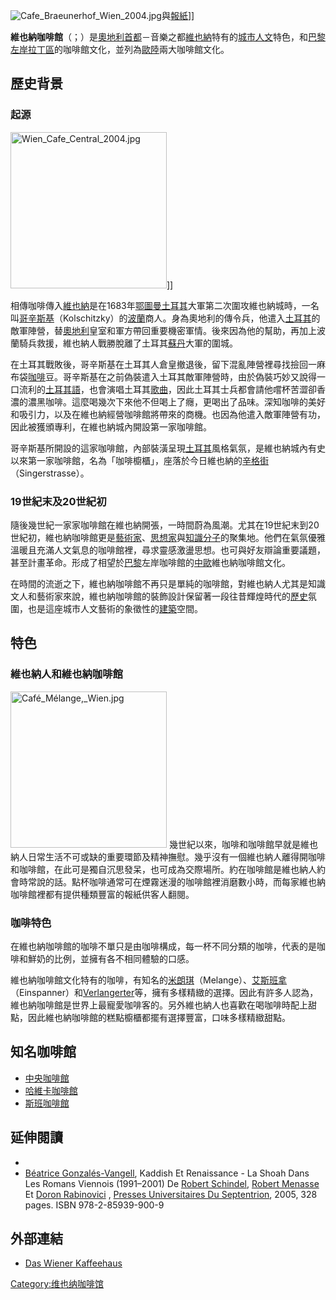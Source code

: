[[File:Cafe_Braeunerhof_Wien_2004.jpg|thumb]]與[[報紙|報紙]]]]

'''維也納咖啡館'''（{{lang-de|'''Das wiener Kaffeehaus'''}}；{{lang-en|'''Viennese cafe'''}}）是[[奧地利|奧地利]][[首都|首都]]－音樂之都[[維也納|維也納]]特有的[[城市|城市]][[人文|人文]]特色，和[[巴黎|巴黎]][[左岸_(法国)|左岸]][[拉丁區|拉丁區]]的咖啡館文化，並列為[[欧洲大陆|歐陸]]兩大咖啡館文化。

== 歷史背景 ==
=== 起源 ===
[[File:Wien_Cafe_Central_2004.jpg|250px]]]]

相傳咖啡傳入[[維也納|維也納]]是在1683年[[鄂圖曼土耳其|鄂圖曼土耳其]]大軍第二次圍攻維也納城時，一名叫[[哥辛斯基|哥辛斯基]]（Kolschitzky）的[[波蘭|波蘭]]商人。身為奧地利的傳令兵，他遣入[[土耳其|土耳其]]的敵軍陣營，替[[奧地利|奧地利]]皇室和軍方帶回重要機密軍情。後來因為他的幫助，再加上波蘭騎兵救援，維也納人戰勝脫離了土耳其[[苏丹_(称谓)|蘇丹]]大軍的圍城。

在土耳其戰敗後，哥辛斯基在土耳其人倉皇撤退後，留下混亂陣營裡尋找撿回一麻布袋[[咖啡|咖啡]]豆。哥辛斯基在之前偽裝遣入土耳其敵軍陣營時，由於偽裝巧妙又說得一口流利的[[土耳其語|土耳其語]]，也會演唱土耳其[[歌曲|歌曲]]，因此土耳其士兵都會請他嚐杯苦澀卻香濃的濃黑咖啡。這麼喝幾次下來他不但喝上了癮，更喝出了品味。深知咖啡的美好和吸引力，以及在維也納經營咖啡館將帶來的商機。也因為他遣入敵軍陣營有功，因此被獲頒專利，在維也納城內開設第一家咖啡館。

哥辛斯基所開設的這家咖啡館，內部裝潢呈現[[土耳其|土耳其]]風格氣氛，是維也納城內有史以來第一家咖啡館，名為「咖啡櫥櫃」，座落於今日維也納的[[辛格街|辛格街]]（Singerstrasse）。

=== 19世紀末及20世紀初 ===
隨後幾世紀一家家咖啡館在維也納開張，一時間蔚為風潮。尤其在19世紀末到20世紀初，維也納咖啡館更是[[藝術家|藝術家]]、[[思想家|思想家]]與[[知識分子|知識分子]]的聚集地。他們在氣氛優雅溫暖且充滿人文氣息的咖啡館裡，尋求靈感激盪思想。也可與好友辯論重要議題，甚至計畫革命。形成了相望於[[巴黎|巴黎]]左岸咖啡館的[[中歐|中歐]]維也納咖啡館文化。

在時間的流逝之下，維也納咖啡館不再只是單純的咖啡館，對維也納人尤其是知識文人和藝術家來說，維也納咖啡館的裝飾設計保留著一段往昔輝煌時代的[[歷史|歷史]]氛圍，也是這座城市人文藝術的象徵性的[[建築|建築]]空間。

== 特色 ==
=== 維也納人和維也納咖啡館 ===
[[File:Café_Mélange,_Wien.jpg|250px]]
幾世紀以來，咖啡和咖啡館早就是維也納人日常生活不可或缺的重要環節及精神撫慰。幾乎沒有一個維也納人離得開咖啡和咖啡館，在此可是獨自沉思發呆，也可成為交際場所。約在咖啡館是維也納人約會時常說的話。點杯咖啡通常可在煙霧迷漫的咖啡館裡消磨數小時，而每家維也納咖啡館裡都有提供種類豐富的報紙供客人翻閱。

=== 咖啡特色 ===
在維也納咖啡館的咖啡不單只是由咖啡構成，每一杯不同分類的咖啡，代表的是咖啡和鮮奶的比例，並擁有各不相同體驗的口感。

維也納咖啡館文化特有的咖啡，有知名的[[米朗琪|米朗琪]]（Melange）、[[艾斯班拿|艾斯班拿]]（Einspanner）和[[Verlangerter|Verlangerter]]等，擁有多樣精緻的選擇。因此有許多人認為，維也納咖啡館是世界上最寵愛咖啡客的。另外維也納人也喜歡在喝咖啡時配上甜點，因此維也納咖啡館的糕點櫥櫃都擺有選擇豐富，口味多樣精緻甜點。

== 知名咖啡館 ==
* [[中央咖啡館|中央咖啡館]]
* [[哈維卡咖啡館|哈維卡咖啡館]]
* [[斯班咖啡館|斯班咖啡館]]

== 延伸閱讀 ==
{{Reflist}}
* {{cite book
  | last = Wurmdobler
  | first = Christopher
  | authorlink = Christopher Wurmdobler
  | title = Kaffeehäuser in Wien. Ein Führer durch eine Wiener Institution. Klassiker, moderne Cafés, Konditoreien, Coffeeshops
  | publisher = [[Falter_Verlag|Falter Verlag]]
  | year = 2005
  | isbn = 3854393326 }}
* [[Béatrice_Gonzalés-Vangell|Béatrice Gonzalés-Vangell]], Kaddish Et Renaissance - La Shoah Dans Les Romans Viennois (1991–2001) De [[Robert_Schindel|Robert Schindel]], [[Robert_Menasse|Robert Menasse]] Et [[Doron_Rabinovici|Doron Rabinovici]] , [[Presses_Universitaires_Du_Septentrion|Presses Universitaires Du Septentrion]], 2005, 328 pages. ISBN 978-2-85939-900-9

== 外部連結 ==
{{Commons category|Cafés in Vienna}}
* [https://web.archive.org/web/20071020031611/http://www.wiener-kaffeehaus.at/Start.asp Das Wiener Kaffeehaus]

{{coffee}}
{{Types_of_coffeehouses}}
[[Category:维也纳咖啡馆|Category:维也纳咖啡馆]]